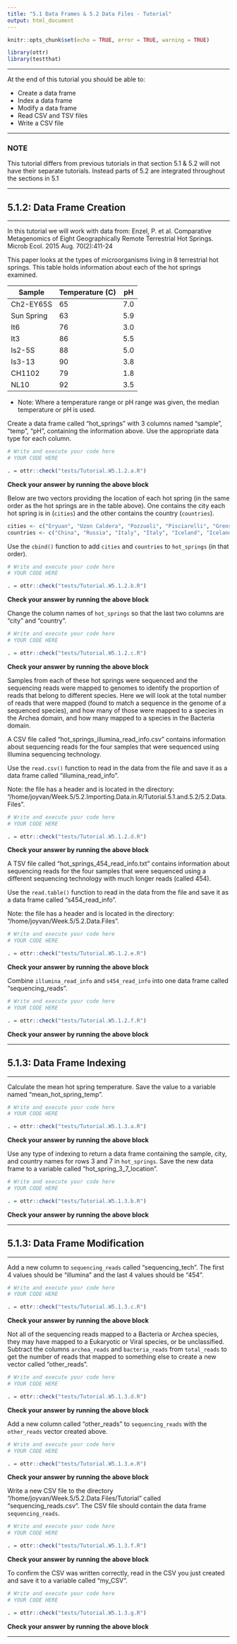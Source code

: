 ```yaml
---
title: "5.1 Data Frames & 5.2 Data Files - Tutorial"
output: html_document
---
```


```r
knitr::opts_chunk$set(echo = TRUE, error = TRUE, warning = TRUE)

library(ottr)
library(testthat)
```

---

At the end of this tutorial you should be able to:

* Create a data frame
* Index a data frame
* Modify a data frame
* Read CSV and TSV files
* Write a CSV file

---

### NOTE

This tutorial differs from previous tutorials in that section 5.1 & 5.2 will not have their separate tutorials. Instead parts of 5.2 are integrated throughout the sections in 5.1

---

## 5.1.2: Data Frame Creation

---

In this tutorial we will work with data from:
Enzel, P. et al. Comparative Metagenomics of Eight Geographically Remote Terrestrial Hot Springs. Microb Ecol. 2015 Aug. 70(2):411-24

This paper looks at the types of microorganisms living in 8 terrestrial hot springs. This table holds information about each of the hot springs examined.

| Sample     | Temperature (C) | pH  |
| ---------- | --------------- | --- |
| Ch2-EY65S  | 65	             | 7.0 |
| Sun Spring | 63	             | 5.9 |
| It6	       | 76	             | 3.0 |
| It3	       | 86	             | 5.5 |
| Is2-5S     | 88	             | 5.0 |
| Is3-13     | 90	             | 3.8 |
| CH1102     | 79	             | 1.8 |
| NL10       | 92	             | 3.5 |

* Note: Where a temperature range or pH range was given, the median temperature or pH is used.

Create a data frame called "hot_springs" with 3 columns named "sample", "temp", "pH", containing the information above. Use the appropriate data type for each column.
```r
# Write and execute your code here
# YOUR CODE HERE
```

```r
. = ottr::check("tests/Tutorial.W5.1.2.a.R")
```
**Check your answer by running the above block** 

Below are two vectors providing the location of each hot spring (in the same order as the hot springs are in the table above). One contains the city each hot spring is in (`cities`) and the other contains the country (`countries`). 

```r
cities <- c("Eryuan", "Uzon Caldera", "Pozzuoli", "Pisciarelli", "Grensdalur", "Krisuvik", "YNP", "YNP")
countries <- c("China", "Russia", "Italy", "Italy", "Iceland", "Iceland", "USA", "USA")
```

Use the `cbind()` function to add `cities` and `countries` to `hot_springs` (in that order). 
```r
# Write and execute your code here
# YOUR CODE HERE
```

```r
. = ottr::check("tests/Tutorial.W5.1.2.b.R")
```
**Check your answer by running the above block** 

Change the column names of `hot_springs` so that the last two columns are "city" and "country".
```r
# Write and execute your code here
# YOUR CODE HERE
```

```r
. = ottr::check("tests/Tutorial.W5.1.2.c.R")
```
**Check your answer by running the above block** 

Samples from each of these hot springs were sequenced and the sequencing reads were mapped to genomes to identify the proportion of reads that belong to different species. Here we will look at the total number of reads that were mapped (found to match a sequence in the genome of a sequenced species), and how many of those were mapped to a species in the Archea domain, and how many mapped to a species in the Bacteria domain.

A CSV file called "hot_springs_illumina_read_info.csv" contains information about sequencing reads for the four samples that were sequenced using Illumina sequencing technology.  

Use the `read.csv()` function to read in the data from the file and save it as a data frame called "illumina_read_info". 

Note: the file has a header and is located in the directory: "/home/joyvan/Week.5/5.2.Importing.Data.in.R/Tutorial.5.1.and.5.2/5.2.Data.Files".
```r
# Write and execute your code here
# YOUR CODE HERE
```

```r
. = ottr::check("tests/Tutorial.W5.1.2.d.R")
```
**Check your answer by running the above block** 

A TSV file called "hot_springs_454_read_info.txt" contains information about sequencing reads for the four samples that were sequenced using a different sequencing technology with much longer reads (called 454).  

Use the `read.table()` function to read in the data from the file and save it as a data frame called "s454_read_info". 

Note: the file has a header and is located in the directory: "/home/joyvan/Week.5/5.2.Data.Files".
```r
# Write and execute your code here
# YOUR CODE HERE
```

```r
. = ottr::check("tests/Tutorial.W5.1.2.e.R")
```
**Check your answer by running the above block** 

Combine `illumina_read_info` and `s454_read_info` into one data frame called "sequencing_reads".
```r
# Write and execute your code here
# YOUR CODE HERE
```

```r
. = ottr::check("tests/Tutorial.W5.1.2.f.R")
```
**Check your answer by running the above block** 

---

## 5.1.3: Data Frame Indexing

---

Calculate the mean hot spring temperature. Save the value to a variable named "mean_hot_spring_temp".
```r
# Write and execute your code here
# YOUR CODE HERE
```

```r
. = ottr::check("tests/Tutorial.W5.1.3.a.R")
```
**Check your answer by running the above block** 

Use any type of indexing to return a data frame containing the sample, city, and country names for rows 3 and 7 in `hot_springs`. Save the new data frame to a variable called "hot_spring_3_7_location".
```r
# Write and execute your code here
# YOUR CODE HERE
```

```r
. = ottr::check("tests/Tutorial.W5.1.3.b.R")
```
**Check your answer by running the above block** 

---

## 5.1.3: Data Frame Modification

---

Add a new column to `sequencing_reads` called "sequencing_tech". The first 4 values should be "illumina" and the last 4 values should be "454".
```r
# Write and execute your code here
# YOUR CODE HERE
```

```r
. = ottr::check("tests/Tutorial.W5.1.3.c.R")
```
**Check your answer by running the above block** 

Not all of the sequencing reads mapped to a Bacteria or Archea species, they may have mapped to a Eukaryotic or Viral species, or be unclassified. Subtract the columns `archea_reads` and `bacteria_reads` from `total_reads` to get the number of reads that mapped to something else to create a new vector called "other_reads".
```r
# Write and execute your code here
# YOUR CODE HERE
```

```r
. = ottr::check("tests/Tutorial.W5.1.3.d.R")
```
**Check your answer by running the above block** 

Add a new column called "other_reads" to `sequencing_reads` with the `other_reads` vector created above. 
```r
# Write and execute your code here
# YOUR CODE HERE
```

```r
. = ottr::check("tests/Tutorial.W5.1.3.e.R")
```
**Check your answer by running the above block** 

Write a new CSV file to the directory "/home/joyvan/Week.5/5.2.Data.Files/Tutorial" called "sequencing_reads.csv". The CSV file should contain the data frame `sequencing_reads`.
```r
# Write and execute your code here
# YOUR CODE HERE
```

```r
. = ottr::check("tests/Tutorial.W5.1.3.f.R")
```
**Check your answer by running the above block** 

To confirm the CSV was written correctly, read in the CSV you just created and save it to a variable called "my_CSV".
```r
# Write and execute your code here
# YOUR CODE HERE
```

```r
. = ottr::check("tests/Tutorial.W5.1.3.g.R")
```
**Check your answer by running the above block** 

---